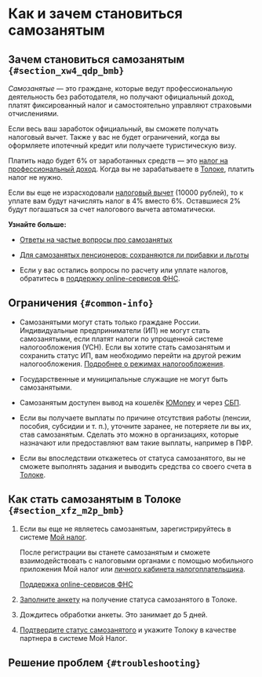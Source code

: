 
# Как и зачем становиться самозанятым

## Зачем становиться самозанятым `{#section_xw4_qdp_bmb}`
_Самозанятые_ — это граждане, которые ведут профессиональную деятельность без работодателя, но получают официальный доход, платят фиксированный налог и самостоятельно управляют страховыми отчислениями.

Если весь ваш заработок официальный, вы сможете получать налоговый вычет. Также у вас не будет ограничений, когда вы оформляете ипотечный кредит или получаете туристическую визу.

Платить надо будет 6% от заработанных средств — это [налог на профессиональный доход](https://npd.nalog.ru/). Когда вы не зарабатываете в [Толоке](http://toloka.yandex.ru/), платить налог не нужно.

Если вы еще не израсходовали [налоговый вычет](https://journal.tinkoff.ru/news/samozanyatye-vychet-2019/) (10000 рублей), то к уплате вам будут начислять налог в 4% вместо 6%. Оставшиеся 2% будут погашаться за счет налогового вычета автоматически.

**Узнайте больше:**

- [Ответы на частые вопросы про самозанятых](https://npd.nalog.ru/#questions)

- [Для самозанятых пенсионеров: сохраняются ли прибавки и льготы](https://journal.tinkoff.ru/news/pensioner-na-npd/)

- Если у вас остались вопросы по расчету или уплате налогов, обратитесь в [поддержку online-сервисов ФНС](https://www.nalog.ru/rn77/service/service_feedback/?service=3).

## Ограничения `{#common-info}`

- Самозанятыми могут стать только граждане России. Индивидуальные предприниматели (ИП) не могут стать самозанятыми, если платят налоги по упрощенной системе налогообложения (УСН). Если вы хотите стать самозанятым и сохранить статус ИП, вам необходимо перейти на другой режим налогообложения. [Подробнее о режимах налогообложения](https://www.nalog.ru/create_business/ul/in_progress/taxation_type_choice/).

- Государственные и муниципальные служащие не могут быть самозанятыми.

- Самозанятым доступен вывод на кошелёк [ЮMoney](../pay/yoomoney) и через [СБП](../pay/sbp).

- Если вы получаете выплаты по причине отсутствия работы (пенсии, пособия, субсидии и т. п.), уточните заранее, не потеряете ли вы их, став самозанятым. Сделать это можно в организациях, которые назначают или предоставляют вам такие выплаты, например в ПФР.

- Если вы впоследствии откажетесь от статуса самозанятого, вы не сможете выполнять задания и выводить средства со своего счета в [Толоке](http://toloka.yandex.ru/).

## Как стать самозанятым в Толоке `{#section_xfz_m2p_bmb}`
1. Если вы еще не являетесь самозанятым, зарегистрируйтесь в системе [Мой налог](https://npd.nalog.ru/app/).

    После регистрации вы станете самозанятым и сможете взаимодействовать с налоговыми органами с помощью мобильного приложения Мой налог или [личного кабинета налогоплательщика](https://lknpd.nalog.ru/auth/login).

    [Поддержка online-сервисов ФНС](https://www.nalog.ru/rn77/service/service_feedback/?service=3)

1. [Заполните анкету](../send-request) на получение статуса самозанятого в Толоке.

1. Дождитесь обработки анкеты. Это занимает до 5 дней.

1. [Подтвердите статус самозанятого](../accept-status) и укажите Толоку в качестве партнера в системе Мой Налог.

## Решение проблем `{#troubleshooting}`

<RuSelfEmployedTroubles/>
